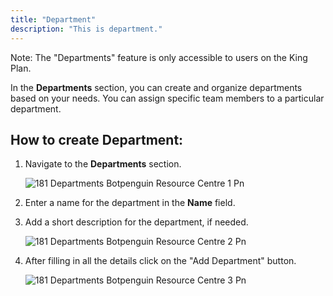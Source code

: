 ```yaml
---
title: "Department"
description: "This is department."
---
```


<Info>
  Note: The "Departments" feature is only accessible to users on the King Plan.
</Info>

In the **Departments** section, you can create and organize departments based on your needs. You can assign specific team members to a particular department.

## **How to create Department:**

1. Navigate to the **Departments** section.

   ![181 Departments Botpenguin Resource Centre 1 Pn](/images/how-botpenguin-works/department/181.departments__botpenguin_resource_centre-1.png)
2. Enter a name for the department in the **Name** field.
3. Add a short description for the department, if needed.

   ![181 Departments Botpenguin Resource Centre 2 Pn](/images/how-botpenguin-works/department/181.departments__botpenguin_resource_centre-2.png)
4. After filling in all the details click on the  "Add Department" button.

   ![181 Departments Botpenguin Resource Centre 3 Pn](/images/how-botpenguin-works/department/181.departments__botpenguin_resource_centre-3.png)